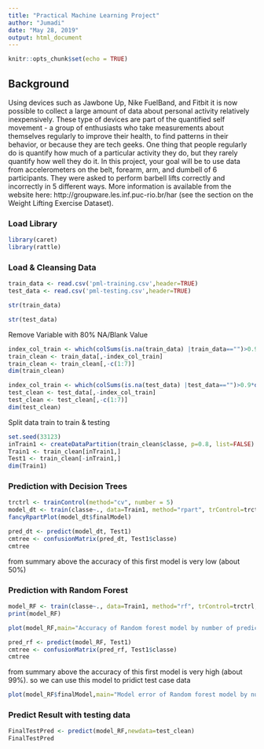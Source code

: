 ---
title: "Practical Machine Learning Project"
author: "Jumadi"
date: "May 28, 2019"
output: html_document
---

```{r setup, include=FALSE}
knitr::opts_chunk$set(echo = TRUE)
```

## Background

Using devices such as Jawbone Up, Nike FuelBand, and Fitbit it is now possible to collect a large amount of data about personal activity relatively inexpensively. These type of devices are part of the quantified self movement - a group of enthusiasts who take measurements about themselves regularly to improve their health, to find patterns in their behavior, or because they are tech geeks. One thing that people regularly do is quantify how much of a particular activity they do, but they rarely quantify how well they do it. In this project, your goal will be to use data from accelerometers on the belt, forearm, arm, and dumbell of 6 participants. They were asked to perform barbell lifts correctly and incorrectly in 5 different ways. More information is available from the website here: http://groupware.les.inf.puc-rio.br/har (see the section on the Weight Lifting Exercise Dataset).

### Load Library
```{r}
library(caret)
library(rattle)
```

### Load & Cleansing Data
```{r}
train_data <- read.csv('pml-training.csv',header=TRUE)
test_data <- read.csv('pml-testing.csv',header=TRUE)
```
```{r}
str(train_data)
```

```{r}
str(test_data)
```
Remove Variable with 80% NA/Blank Value
```{r}
index_col_train <- which(colSums(is.na(train_data) |train_data=="")>0.9*dim(train_data)[1]) 
train_clean <- train_data[,-index_col_train]
train_clean <- train_clean[,-c(1:7)]
dim(train_clean)
```

```{r}
index_col_train <- which(colSums(is.na(test_data) |test_data=="")>0.9*dim(test_data)[1]) 
test_clean <- test_data[,-index_col_train]
test_clean <- test_clean[,-c(1:7)]
dim(test_clean)
```

Split data train to train & testing

```{r}
set.seed(33123)
inTrain1 <- createDataPartition(train_clean$classe, p=0.8, list=FALSE)
Train1 <- train_clean[inTrain1,]
Test1 <- train_clean[-inTrain1,]
dim(Train1)
```


### Prediction with Decision Trees
```{r}
trctrl <- trainControl(method="cv", number = 5)
model_dt <- train(classe~., data=Train1, method="rpart", trControl=trctrl)
fancyRpartPlot(model_dt$finalModel)
```

```{r}
pred_dt <- predict(model_dt, Test1)
cmtree <- confusionMatrix(pred_dt, Test1$classe)
cmtree
```

from summary above the accuracy of this first model is very low (about 50%)

### Prediction with Random Forest

```{r}
model_RF <- train(classe~., data=Train1, method="rf", trControl=trctrl, verbose=FALSE)
print(model_RF)
```

```{r}
plot(model_RF,main="Accuracy of Random forest model by number of predictors")
```


```{r}
pred_rf <- predict(model_RF, Test1)
cmtree <- confusionMatrix(pred_rf, Test1$classe)
cmtree
```
from summary above the accuracy of this first model is very high (about 99%). so we can use this model to pridict test case data

```{r}
plot(model_RF$finalModel,main="Model error of Random forest model by number of trees")
```

### Predict Result with testing data

```{r}
FinalTestPred <- predict(model_RF,newdata=test_clean)
FinalTestPred
```


